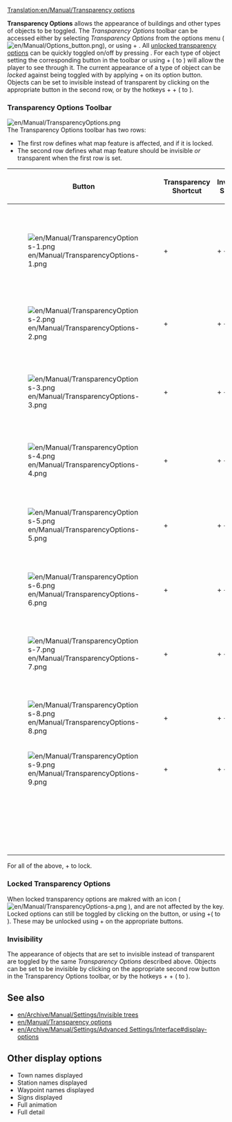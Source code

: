 [[Translation:en/Manual/Transparency options]]
{{en/Manual/Navigation}}

'''Transparency Options''' allows the appearance of buildings and other types of objects to be toggled. The ''Transparency Options'' toolbar can be accessed either by selecting ''Transparency Options'' from the options menu ([[File:en/Manual/Options button.png]]), or using {{en/Keypress|ctrl|small-caps}} + {{en/Keypress|X|small-caps}}. All [[en/Manual/Transparency options#locked-transparency-options|unlocked transparency options]] can be quickly toggled on/off by pressing {{en/Keypress|X|small-caps}}. 
For each type of object setting the corresponding button in the toolbar or using {{en/Keypress|ctrl|small-caps}} + ({{en/Keypress|1|small-caps}} to {{en/Keypress|9|small-caps}}) will allow the player to see through it. The current appearance of a type of object can be ''locked'' against being toggled with {{en/Keypress|X|small-caps}} by applying {{en/Keypress|ctrl|small-caps}} + {{en/Keypress|click|small-caps}} on its option button. Objects can be set to invisible instead of transparent by clicking on the appropriate button in the second row, or by the hotkeys {{en/Keypress|shift|small-caps}} + {{en/Keypress|ctrl|small-caps}} + ({{en/Keypress|1|small-caps}} to {{en/Keypress|9|small-caps}}).

===Transparency Options Toolbar===
[[File:en/Manual/TransparencyOptions.png]]<br>
The Transparency Options toolbar has two rows:
*The first row defines what map feature is affected, and if it is locked.
*The second row defines what map feature should be invisible ''or'' transparent when the first row is set.

{| {{en/Wikitable}}
|- style="background:#efefef"
!width='''46'''|Button
!Transparency Shortcut
!Invisibility Shortcut
!Description
|-
|[[File:en/Manual/TransparencyOptions-1.png]]
|{{en/Keypress|ctrl|small-caps}} + {{en/Keypress|1|small-caps}}
|{{en/Keypress|shift|small-caps}} + {{en/Keypress|ctrl|small-caps}} + {{en/Keypress|1|small-caps}}
|Toggle transparency for station signs. (appears as 'Transparent station signs' in options menu)
|-
|[[File:en/Manual/TransparencyOptions-2.png]]
|{{en/Keypress|ctrl|small-caps}} + {{en/Keypress|2|small-caps}}
|{{en/Keypress|shift|small-caps}} + {{en/Keypress|ctrl|small-caps}} + {{en/Keypress|2|small-caps}}
|Toggle transparency for trees.
|-
|[[File:en/Manual/TransparencyOptions-3.png]]
|{{en/Keypress|ctrl|small-caps}} + {{en/Keypress|3|small-caps}}
|{{en/Keypress|shift|small-caps}} + {{en/Keypress|ctrl|small-caps}} + {{en/Keypress|3|small-caps}}
|Toggle transparency for houses. (appears as 'Transparent buildings' in options menu)
|-
|[[File:en/Manual/TransparencyOptions-4.png]]
|{{en/Keypress|ctrl|small-caps}} + {{en/Keypress|4|small-caps}}
|{{en/Keypress|shift|small-caps}} + {{en/Keypress|ctrl|small-caps}} + {{en/Keypress|4|small-caps}}
|Toggle transparency for industries.
|-
|[[File:en/Manual/TransparencyOptions-5.png]]
|{{en/Keypress|ctrl|small-caps}} + {{en/Keypress|5|small-caps}}
|{{en/Keypress|shift|small-caps}} + {{en/Keypress|ctrl|small-caps}} + {{en/Keypress|5|small-caps}}
|Toggle transparency for buildables<sub>[sic]</sub> like stations, depots and waypoints.
|-
|[[File:en/Manual/TransparencyOptions-6.png]]
|{{en/Keypress|ctrl|small-caps}} + {{en/Keypress|6|small-caps}}
|{{en/Keypress|shift|small-caps}} + {{en/Keypress|ctrl|small-caps}} + {{en/Keypress|6|small-caps}}
|Toggle transparency for bridges.
|-
|[[File:en/Manual/TransparencyOptions-7.png]]
|{{en/Keypress|ctrl|small-caps}} + {{en/Keypress|7|small-caps}}
|{{en/Keypress|shift|small-caps}} + {{en/Keypress|ctrl|small-caps}} + {{en/Keypress|7|small-caps}}
|Toggle transparency for structures like lighthouses and antennas.
|-
|[[File:en/Manual/TransparencyOptions-8.png]]
|{{en/Keypress|ctrl|small-caps}} + {{en/Keypress|8|small-caps}}
|{{en/Keypress|shift|small-caps}} + {{en/Keypress|ctrl|small-caps}} + {{en/Keypress|8|small-caps}}
|Toggle transparency for catenary.
|-
|[[File:en/Manual/TransparencyOptions-9.png]]
|{{en/Keypress|ctrl|small-caps}} + {{en/Keypress|9|small-caps}}
|{{en/Keypress|shift|small-caps}} + {{en/Keypress|ctrl|small-caps}} + {{en/Keypress|9|small-caps}}
|Toggle transparency for loading indicators.
|-
|
|{{en/Keypress|X|small-caps}}
|
|Toggle transparency if unlocked for all of the above.
|}
For all of the above, {{en/Keypress|ctrl|small-caps}} + {{en/Keypress|click|small-caps}} to lock.

===Locked Transparency Options===
When locked transparency options are makred with an icon ( [[File:en/Manual/TransparencyOptions-a.png]] ), and are not affected by the {{en/Keypress|X|small-caps}} key. Locked options can still be toggled by clicking on the button, or using {{en/Keypress|ctrl|small-caps}}+({{en/Keypress|1|small-caps}} to {{en/Keypress|9|small-caps}}). These may be unlocked using {{en/Keypress|ctrl|small-caps}} + {{en/Keypress|click|small-caps}} on the appropriate buttons.

===Invisibility===
The appearance of objects that are set to invisible instead of transparent are toggled by the same ''Transparency Options'' described above. Objects can be set to be invisible by clicking on the appropriate second row button in the Transparency Options toolbar, or by the hotkeys {{en/Keypress|shift|small-caps}} + {{en/Keypress|ctrl|small-caps}} + ({{en/Keypress|1|small-caps}} to {{en/Keypress|9|small-caps}}).

{{en/Note|The in game description refers to the primary set (first row) of options as toggling ''transparency''. <br \>
This can be confusing as setting the corresponding secondary (second row) option substitutes ''invisibility'' for effect. It would be accuracte to say that the primary set of options always toggles ''opacity'', and the secondary set toggles the degree of transparancy.<br \>opacity &or; { transparency &or; invisibility }<br \> For consistency the in-game language is preferred.}}

==See also==
*[[en/Archive/Manual/Settings/Invisible trees]]
*[[en/Manual/Transparency options]]
*[[en/Archive/Manual/Settings/Advanced Settings/Interface#display-options]]

==Other display options==
<!-- needs to be moved into own article? -->
*Town names displayed
*Station names displayed
*Waypoint names displayed
*Signs displayed
*Full animation
*Full detail